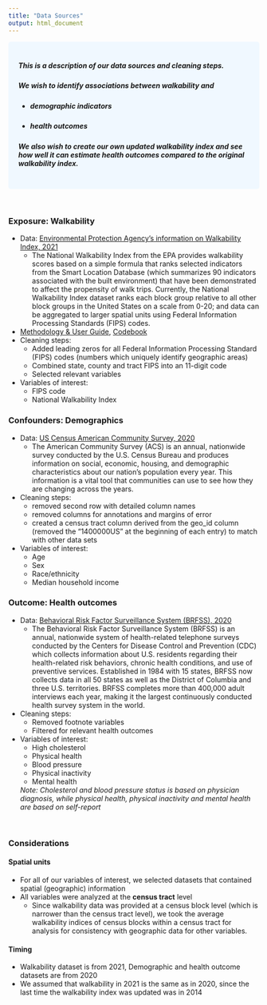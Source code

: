 ```yaml
---
title: "Data Sources"
output: html_document
---
```


<style>
div.blue { background-color:aliceblue; border-radius: 5px; padding: 20px;}
</style>
<div class = "blue">

##### This is a description of our data sources and cleaning steps.

##### We wish to identify associations between walkability and 

* ##### demographic indicators 
* ##### health outcomes 

##### We also wish to create our own updated walkability index and see how well it can estimate health outcomes compared to the original walkability index.

</div>

<br>

### Exposure: Walkability

* Data: [Environmental Protection Agency's information on Walkability Index, 2021](http://edg.epa.gov/metadata/catalog/search/resource/details.page?uuid=%7B251AFDD9-23A7-4068-9B27-A3048A7E6012%7D)
  * The National Walkability Index from the EPA provides walkability scores based on a simple formula that ranks selected indicators from the Smart Location Database (which summarizes 90 indicators associated with the built environment) that have been demonstrated to affect the propensity of walk trips. Currently, the National Walkability Index dataset ranks each block group relative to all other block groups in the United States on a scale from 0-20; and data can be aggregated to larger spatial units using Federal Information Processing Standards (FIPS) codes.
* [Methodology & User Guide](https://www.epa.gov/sites/default/files/2021-06/documents/national_walkability_index_methodology_and_user_guide_june2021.pdf), [Codebook](https://www.epa.gov/sites/default/files/2021-06/documents/epa_sld_3.0_technicaldocumentationuserguide_may2021.pdf)
* Cleaning steps:
  * Added leading zeros for all Federal Information Processing Standard (FIPS) codes (numbers which uniquely identify geographic areas)
  * Combined state, county and tract FIPS into an 11-digit code
  * Selected relevant variables
* Variables of interest:
  * FIPS code
  * National Walkability Index 
  
### Confounders: Demographics
* Data: [US Census American Community Survey, 2020](https://data.census.gov/table?tid=ACSDP1Y2021.DP05)
  * The American Community Survey (ACS) is an annual, nationwide survey conducted by the U.S. Census Bureau and produces information on social, economic, housing, and demographic characteristics about our nation's population every year. This information is a vital tool that communities can use to see how they are changing across the years.
* Cleaning steps:
  * removed second row with detailed column names
  * removed columns for annotations and margins of error
  * created a census tract column derived from the geo_id column (removed the "1400000US" at the beginning of each entry) to match with other data sets
* Variables of interest:
  * Age
  * Sex
  * Race/ethnicity
  * Median household income
  
### Outcome: Health outcomes
* Data: [Behavioral Risk Factor Surveillance System (BRFSS), 2020](https://chronicdata.cdc.gov/500-Cities-Places/PLACES-Local-Data-for-Better-Health-Census-Tract-D/cwsq-ngmh/data)
  * The Behavioral Risk Factor Surveillance System (BRFSS) is an annual, nationwide system of health-related telephone surveys conducted by the Centers for Disease Control and Prevention (CDC) which collects information about U.S. residents regarding their health-related risk behaviors, chronic health conditions, and use of preventive services. Established in 1984 with 15 states, BRFSS now collects data in all 50 states as well as the District of Columbia and three U.S. territories. BRFSS completes more than 400,000 adult interviews each year, making it the largest continuously conducted health survey system in the world.
* Cleaning steps:
  * Removed footnote variables
  * Filtered for relevant health outcomes
* Variables of interest:
  * High cholesterol
  * Physical health
  * Blood pressure
  * Physical inactivity
  * Mental health
  
  *Note: Cholesterol and blood pressure status is based on physician diagnosis, while physical health, physical inactivity and mental health are based on self-report*

<br>

### Considerations

#### Spatial units
* For all of our variables of interest, we selected datasets that contained spatial (geographic) information
* All variables were analyzed at the **census tract** level
  * Since walkability data was provided at a census block level (which is narrower than the census tract level), we took the average walkability indices of census blocks within a census tract for analysis for consistency with geographic data for other variables.
  
#### Timing
* Walkability dataset is from 2021, Demographic and health outcome datasets are from 2020
* We assumed that walkability in 2021 is the same as in 2020, since the last time the walkability index was updated was in 2014

</br>



  
